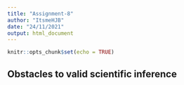 ```yaml
---
title: "Assignment-8"
author: "ItsmeHJB"
date: "24/11/2021"
output: html_document
---
```


```r
knitr::opts_chunk$set(echo = TRUE)
```

## Obstacles to valid scientific inference



